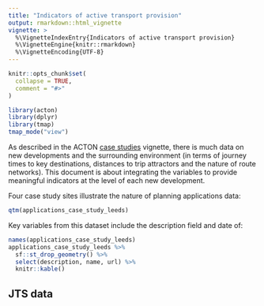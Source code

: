 ```yaml
---
title: "Indicators of active transport provision"
output: rmarkdown::html_vignette
vignette: >
  %\VignetteIndexEntry{Indicators of active transport provision}
  %\VignetteEngine{knitr::rmarkdown}
  %\VignetteEncoding{UTF-8}
---
```


```r
knitr::opts_chunk$set(
  collapse = TRUE,
  comment = "#>"
)
```

```r
library(acton)
library(dplyr)
library(tmap)
tmap_mode("view")
```

As described in the ACTON [case studies](https://cyipt.github.io/acton/articles/case-studies.html) vignette, there is much data on new developments and the surrounding environment (in terms of journey times to key destinations, distances to trip attractors and the nature of route networks).
This document is about integrating the variables to provide meaningful indicators at the level of each new development.

Four case study sites illustrate the nature of planning applications data:

```r
qtm(applications_case_study_leeds)
```

Key variables from this dataset include the description field and date of:

```r
names(applications_case_study_leeds)
applications_case_study_leeds %>% 
  sf::st_drop_geometry() %>% 
  select(description, name, url) %>% 
  knitr::kable()
```


## JTS data
